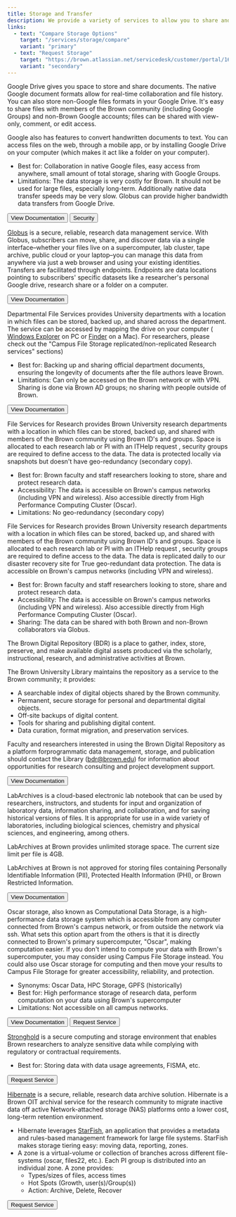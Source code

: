 ```yaml
---
title: Storage and Transfer
description: We provide a variety of services to allow you to share and store data.
links:
  - text: "Compare Storage Options"
    target: "/services/storage/compare"
    variant: "primary"
  - text: "Request Storage"
    target: "https://brown.atlassian.net/servicedesk/customer/portal/16"
    variant: "secondary"
---
```


<ContentSection id="google_drive" title="Google Drive">

Google Drive gives you space to store and share documents. The native Google document formats allow for real-time collaboration and file history. You can also store non-Google files formats in your Google Drive. It's easy to share files with members of the Brown community (including Google Groups) and non-Brown Google accounts; files can be shared with view-only, comment, or edit access.

Google also has features to convert handwritten documents to text. You can access files on the web, through a mobile app, or by installing Google Drive on your computer (which makes it act like a folder on your computer).

- Best for: Collaboration in native Google files, easy access from anywhere, small amount of total storage, sharing with Google Groups.
- Limitations: The data storage is very costly for Brown. It should not be used for large files, especially long-term. Additionally native data transfer speeds may be very slow. Globus can provide higher bandwidth data transfers from Google Drive.

<ButtonGroup>
  <Button href="https://ithelp.brown.edu/kb/48-google-drive">
    View Documentation
  </Button>
  <Button href="https://workspace.google.com/learn-more/security/security-whitepaper/page-1/">
    Security
  </Button>
</ButtonGroup>
</ContentSection>

<ContentSection id="globus" title="Globus">

[Globus](https://www.globus.org/data-transfer) is a secure, reliable, research data management service. With Globus, subscribers can move, share, and discover data via a single interface–whether your files live on a supercomputer, lab cluster, tape archive, public cloud or your laptop–you can manage this data from anywhere via just a web browser and using your existing identities. Transfers are facilitated through endpoints. Endpoints are data locations pointing to subscribers' specific datasets like a researcher's personal Google drive, research share or a folder on a computer.

<Button href="https://docs.ccv.brown.edu/globus">
  View Documentation
</Button>
</ContentSection>

<ContentSection id="department_file_services" title="Campus File Storage / Department File Services">

Departmental File Services provides University departments with a location in which files can be stored, backed up, and shared across the department. The service can be accessed by mapping the drive on your computer ( [Windows Explorer](https://ithelp.brown.edu/kb/articles/connect-to-departmental-file-services-on-windows) on PC or [Finder](https://ithelp.brown.edu/kb/articles/connect-to-departmental-file-services-with-macos) on a Mac). For researchers, please check out the "Campus File Storage replicated/non-replicated Research services" sections)

- Best for: Backing up and sharing official department documents, ensuring the longevity of documents after the file authors leave Brown.
- Limitations: Can only be accessed on the Brown network or with VPN. Sharing is done via Brown AD groups; no sharing with people outside of Brown.

<Button href="https://ithelp.brown.edu/kb/37-department-file-services">
  View Documentation
</Button>
</ContentSection>

<ContentSection id="cfs_nonreplicated" title="Campus File Storage Non-Replicated / Research Services">

File Services for Research provides Brown University research departments with a location in which files can be stored, backed up, and shared with members of the Brown community using Brown ID's and groups. Space is allocated to each research lab or PI with an ITHelp request , security groups are required to define access to the data. The data is protected locally via snapshots but doesn't have geo-redundancy (secondary copy).

- Best for: Brown faculty and staff researchers looking to store, share and protect research data.
- Accessibility: The data is accessible on Brown's campus networks (including VPN and wireless). Also accessible directly from High Performance Computing Cluster (Oscar).
- Limitations: No geo-redundancy (secondary copy)

</ContentSection>

<ContentSection id="cfs_replicated" title="Campus File Storage Replicated / Research Services">

File Services for Research provides Brown University research departments with a location in which files can be stored, backed up, and shared with members of the Brown community using Brown ID's and groups. Space is allocated to each research lab or PI with an ITHelp request , security groups are required to define access to the data. The data is replicated daily to our disaster recovery site for True geo-redundant data protection. The data is accessible on Brown's campus networks (including VPN and wireless).

- Best for: Brown faculty and staff researchers looking to store, share and protect research data.
- Accessibility: The data is accessible on Brown's campus networks (including VPN and wireless). Also accessible directly from High Performance Computing Cluster (Oscar).
- Sharing: The data can be shared with both Brown and non-Brown collaborators via Globus.

</ContentSection>

<ContentSection id="brown_digital_repository" title="Brown Digital Repository">

The Brown Digital Repository (BDR) is a place to gather, index, store, preserve, and make available digital assets produced via the scholarly, instructional, research, and administrative activities at Brown.

The Brown University Library maintains the repository as a service to the Brown community; it provides:

- A searchable index of digital objects shared by the Brown community.
- Permanent, secure storage for personal and departmental digital objects.
- Off-site backups of digital content.
- Tools for sharing and publishing digital content.
- Data curation, format migration, and preservation services.

Faculty and researchers interested in using the Brown Digital Repository as a platform forprogrammatic data management, storage, and publication should contact the Library (bdr@brown.edu) for information about opportunities for research consulting and project development support.

<Button href="https://repository.library.brown.edu/studio/about/">
  View Documentation
</Button>
</ContentSection>

<ContentSection id="labarchives" title="LabArchives">

LabArchives is a cloud-based electronic lab notebook that can be used by researchers, instructors, and students for input and organization of laboratory data, information sharing, and collaboration, and for saving historical versions of files. It is appropriate for use in a wide variety of laboratories, including biological sciences, chemistry and physical sciences, and engineering, among others.

LabArchives at Brown provides unlimited storage space. The current size limit per file is 4GB.

LabArchives at Brown is not approved for storing files containing Personally Identifiable Information (PII), Protected Health Information (PHI), or Brown Restricted Information.

<Button href="https://library.brown.edu/info/labarchives/">
  View Documentation
</Button>
</ContentSection>

<ContentSection id="oscar_storage" title="Oscar Storage">

Oscar storage, also known as Computational Data Storage, is a high-performance data storage system which is accessible from any computer connected from Brown's campus network, or from outside the network via ssh. What sets this option apart from the others is that it is directly connected to Brown's primary supercomputer, "Oscar", making computation easier. If you don't intend to compute your data with Brown's supercomputer, you may consider using Campus File Storage instead. You could also use Oscar storage for computing and then move your results to Campus File Storage for greater accessibility, reliability, and protection.

- Synonyms: Oscar Data, HPC Storage, GPFS (historically)
- Best for: High performance storage of research data, perform computation on your data using Brown's supercomputer
- Limitations: Not accessible on all campus networks.

<ButtonGroup>
  <Button href="https://ccv.brown.edu/services/computing#high-performance-computing-(oscar)">
    View Documentation
  </Button>
  <Button href="https://brown.co1.qualtrics.com/jfe/form/SV_0GtBE8kWJpmeG4B">
    Request Service
  </Button>
</ButtonGroup>
</ContentSection>

<ContentSection id="stronghold" title="Stronghold">

[Stronghold](https://it.brown.edu/services/stronghold-research-environment-data-compliance) is a secure computing and storage environment that enables Brown researchers to analyze sensitive data while complying with regulatory or contractual requirements.

- Best for: Storing data with data usage agreements, FISMA, etc.

<Button href="https://www.brown.edu/cis/forms/Stronghold/shold.php">
  Request Service
</Button>
</ContentSection>

<ContentSection id="hibernate" title="Hibernate">

[Hibernate](https://docs.ccv.brown.edu/hibernate/) is a secure, reliable, research data archive solution. Hibernate is a Brown OIT archival service for the research community to migrate inactive data off active Network-attached storage (NAS) platforms onto a lower cost, long-term retention environment.

- Hibernate leverages [StarFish](https://docs.ccv.brown.edu/starfish/), an application that provides a metadata and rules-based management framework for large file systems. StarFish makes storage tiering easy: moving data, reporting, zones.
- A zone is a virtual-volume or collection of branches across different file-systems (oscar, files22, etc.). Each PI group is distributed into an individual zone. A zone provides:
  - Types/sizes of files, access times
  - Hot Spots (Growth, user(s)/Group(s))
  - Action: Archive, Delete, Recover

<Button href="https://brown.atlassian.net/servicedesk/customer/portal/16/user/login?destination=portal%2F16%2Fgroup%2F55%2Fcreate%2F468">
  Request Service
</Button>
</ContentSection>
